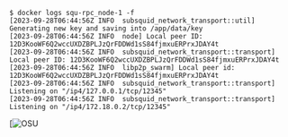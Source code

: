 
```console filename="output"
$ docker logs squ-rpc_node-1 -f
[2023-09-28T06:44:56Z INFO  subsquid_network_transport::util] Generating new key and saving into /app/data/key
[2023-09-28T06:44:56Z INFO  node] Local peer ID: 12D3KooWF6Q2wccUXDZBPLJzQrFDDWd1sS84fjmxuERPrxJDAY4t
[2023-09-28T06:44:56Z INFO  subsquid_network_transport::transport] Local peer ID: 12D3KooWF6Q2wccUXDZBPLJzQrFDDWd1sS84fjmxuERPrxJDAY4t
[2023-09-28T06:44:56Z INFO  libp2p_swarm] Local peer id: 12D3KooWF6Q2wccUXDZBPLJzQrFDDWd1sS84fjmxuERPrxJDAY4t
[2023-09-28T06:44:56Z INFO  subsquid_network_transport::transport] Listening on "/ip4/127.0.0.1/tcp/12345"
[2023-09-28T06:44:56Z INFO  subsquid_network_transport::transport] Listening on "/ip4/172.18.0.2/tcp/12345"
```

[![OSU](https://arweave.net/HoeHIGEBOTYgRMIgaJlxmQcoonkWJrinR-IE83PUQeo)